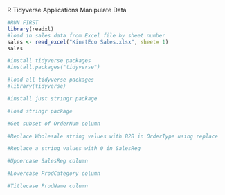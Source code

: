 R Tidyverse Applications
Manipulate Data

```r
#RUN FIRST
library(readxl)
#load in sales data from Excel file by sheet number
sales <- read_excel("KinetEco Sales.xlsx", sheet= 1)
sales
```

```r
#install tidyverse packages
#install.packages("tidyverse")
```

```r
#load all tidyverse packages
#library(tidyverse)
```

```r
#install just stringr package

```

```r
#load stringr package

```

```r
#Get subset of OrderNum column

```

```r
#Replace Wholesale string values with B2B in OrderType using replace

```

```r
#Replace a string values with 0 in SalesReg

```

```r
#Uppercase SalesReg column

```

```r
#Lowercase ProdCategory column

```

```r
#Titlecase ProdName column

```

